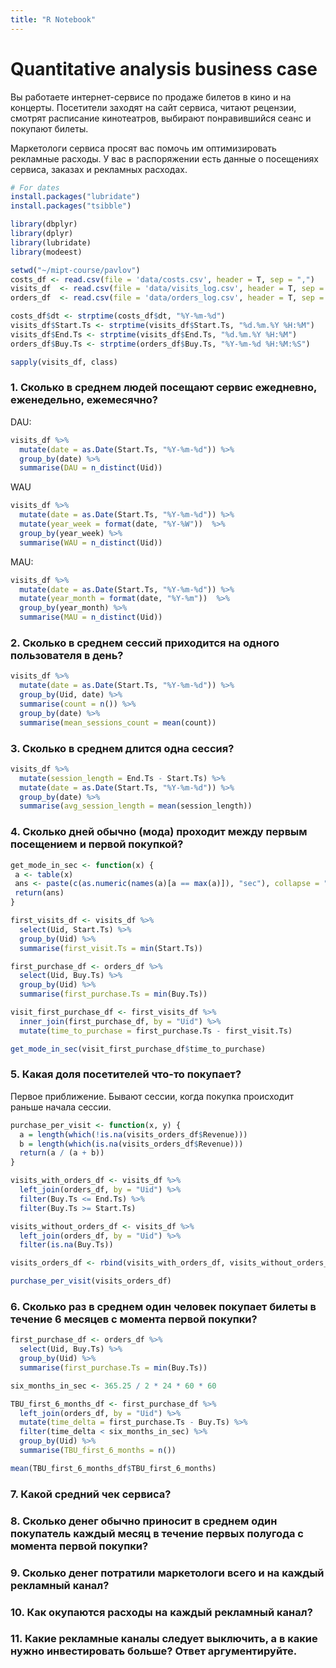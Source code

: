 ```yaml
---
title: "R Notebook"
---
```


# Quantitative analysis business case

Вы работаете интернет-сервисе по продаже билетов в кино и на концерты. Посетители заходят на сайт сервиса, читают рецензии, смотрят расписание кинотеатров, выбирают понравившийся сеанс и покупают билеты.

Маркетологи сервиса просят вас помочь им оптимизировать рекламные расходы. У вас в распоряжении есть данные о посещениях сервиса, заказах и рекламных расходах.

```r
# For dates
install.packages("lubridate") 
install.packages("tsibble")
```

```r
library(dbplyr)
library(dplyr)
library(lubridate)
library(modeest)

setwd("~/mipt-course/pavlov")
costs_df <- read.csv(file = 'data/costs.csv', header = T, sep = ",")
visits_df  <- read.csv(file = 'data/visits_log.csv', header = T, sep = ",")
orders_df  <- read.csv(file = 'data/orders_log.csv', header = T, sep = ",")

costs_df$dt <- strptime(costs_df$dt, "%Y-%m-%d")
visits_df$Start.Ts <- strptime(visits_df$Start.Ts, "%d.%m.%Y %H:%M")
visits_df$End.Ts <- strptime(visits_df$End.Ts, "%d.%m.%Y %H:%M")
orders_df$Buy.Ts <- strptime(orders_df$Buy.Ts, "%Y-%m-%d %H:%M:%S")
```

```r
sapply(visits_df, class)
```

### 1. Сколько в среднем людей посещают сервис ежедневно, еженедельно, ежемесячно?

DAU:

```r
visits_df %>% 
  mutate(date = as.Date(Start.Ts, "%Y-%m-%d")) %>% 
  group_by(date) %>% 
  summarise(DAU = n_distinct(Uid))
```

WAU

```r
visits_df %>% 
  mutate(date = as.Date(Start.Ts, "%Y-%m-%d")) %>% 
  mutate(year_week = format(date, "%Y-%W"))  %>% 
  group_by(year_week) %>% 
  summarise(WAU = n_distinct(Uid))
```

MAU:

```r
visits_df %>% 
  mutate(date = as.Date(Start.Ts, "%Y-%m-%d")) %>% 
  mutate(year_month = format(date, "%Y-%m"))  %>% 
  group_by(year_month) %>% 
  summarise(MAU = n_distinct(Uid))
```

### 2. Сколько в среднем сессий приходится на одного пользователя в день?

```r
visits_df %>%
  mutate(date = as.Date(Start.Ts, "%Y-%m-%d")) %>% 
  group_by(Uid, date) %>% 
  summarise(count = n()) %>% 
  group_by(date) %>% 
  summarise(mean_sessions_count = mean(count))
```

### 3. Сколько в среднем длится одна сессия?

```r
visits_df %>% 
  mutate(session_length = End.Ts - Start.Ts) %>% 
  mutate(date = as.Date(Start.Ts, "%Y-%m-%d")) %>% 
  group_by(date) %>% 
  summarise(avg_session_length = mean(session_length))
```

### 4. Сколько дней обычно (мода) проходит между первым посещением и первой покупкой?

```r
get_mode_in_sec <- function(x) {
 a <- table(x)
 ans <- paste(c(as.numeric(names(a)[a == max(a)]), "sec"), collapse = " ")
 return(ans)
}

first_visits_df <- visits_df %>% 
  select(Uid, Start.Ts) %>% 
  group_by(Uid) %>% 
  summarise(first_visit.Ts = min(Start.Ts))

first_purchase_df <- orders_df %>% 
  select(Uid, Buy.Ts) %>% 
  group_by(Uid) %>% 
  summarise(first_purchase.Ts = min(Buy.Ts))

visit_first_purchase_df <- first_visits_df %>%
  inner_join(first_purchase_df, by = "Uid") %>% 
  mutate(time_to_purchase = first_purchase.Ts - first_visit.Ts)

get_mode_in_sec(visit_first_purchase_df$time_to_purchase)
```

### 5. Какая доля посетителей что-то покупает?

Первое приближение. Бывают сессии, когда покупка происходит раньше начала сессии.

```r
purchase_per_visit <- function(x, y) {
  a = length(which(!is.na(visits_orders_df$Revenue)))
  b = length(which(is.na(visits_orders_df$Revenue)))
  return(a / (a + b))
}

visits_with_orders_df <- visits_df %>%
  left_join(orders_df, by = "Uid") %>%
  filter(Buy.Ts <= End.Ts) %>%
  filter(Buy.Ts >= Start.Ts)

visits_without_orders_df <- visits_df %>%
  left_join(orders_df, by = "Uid") %>%
  filter(is.na(Buy.Ts)) 

visits_orders_df <- rbind(visits_with_orders_df, visits_without_orders_df)

purchase_per_visit(visits_orders_df)
```

### 6. Сколько раз в среднем один человек покупает билеты в течение 6 месяцев с момента первой покупки?

```r
first_purchase_df <- orders_df %>% 
  select(Uid, Buy.Ts) %>% 
  group_by(Uid) %>% 
  summarise(first_purchase.Ts = min(Buy.Ts))

six_months_in_sec <- 365.25 / 2 * 24 * 60 * 60

TBU_first_6_months_df <- first_purchase_df %>%
  left_join(orders_df, by = "Uid") %>%
  mutate(time_delta = first_purchase.Ts - Buy.Ts) %>%
  filter(time_delta < six_months_in_sec) %>%
  group_by(Uid) %>% 
  summarise(TBU_first_6_months = n())

mean(TBU_first_6_months_df$TBU_first_6_months)

```


### 7. Какой средний чек сервиса?

### 8. Сколько денег обычно приносит в среднем один покупатель каждый месяц в течение первых полугода с момента первой покупки?

### 9. Сколько денег потратили маркетологи всего и на каждый рекламный канал?

### 10. Как окупаются расходы на каждый рекламный канал?

### 11. Какие рекламные каналы следует выключить, а в какие нужно инвестировать больше? Ответ аргументируйте.

